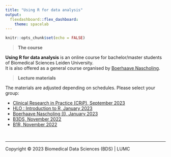 ```yaml
---
title: "Using R for data analysis"
output: 
  flexdashboard::flex_dashboard:
    theme: spacelab
---
```


```r
knitr::opts_chunk$set(echo = FALSE)
```

> **The course**

**Using R for data analysis** is an online course for bachelor/master students of Biomedical Sciences Leiden University.  
It is also offered as a general course organised by [Boerhaave Nascholing](https://www.boerhaavenascholing.nl/).  

> **Lecture materials**

The materials are adjusted depending on schedules. Please select your group:

- [Clinical Research in Practice (CRiP), September 2023](CRIP_202309)
- [HLO : Introduction to R, January 2023](HLO_202301)
- [Boerhaave Nascholing (I), January 2023](Boerhaave_202301)
- [B3DS, November 2022](B3DS_202211)
- [B1R, November 2022](B1R_202211)

<!-- - [Clinical Research in Practice (CRiP), September 2022](CRIP_202209) -->
<!-- - [Boerhaave Nascholing (I),  May 2022](Boerhaave_202205) -->
<!-- - [B3DS, November 2021](B3DS_202111) -->
<!-- - [Boerhaave Nascholing (II), October 2021](Boerhaave_202110) -->
<!-- - [Clinical Research in Practice (CRiP), September 2021](CRIP_202109) -->


<br/>
<hr>
<p style="blockquote">Copyright &copy; 2023 Biomedical Data Sciences (BDS) | LUMC</p>

